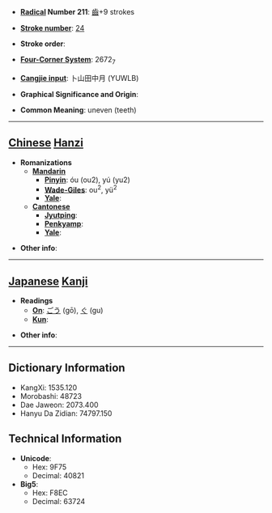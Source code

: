 * '''[[Wiktionary:Chinese radical index| Radical]] Number 211''': [[Wiktionary:Chinese radical index 齒|齒]]+9 strokes

* '''[[Wiktionary:Chinese total strokes index|Stroke number]]''': [[Wiktionary:Chinese total strokes index 24|24]]

* '''Stroke order''': 

* '''[[Wiktionary:Chinese four corner index|Four-Corner System]]''': 2672<sub>7</sub>

* '''[[Wiktionary:Chinese Cangjie index|Cangjie input]]''': 卜山田中月 (YUWLB)

* '''Graphical Significance and Origin''': 

* '''Common Meaning''': uneven (teeth)

----

== [[Chinese]] [[Hanzi]] ==

* '''Romanizations'''
** '''[[Mandarin]]'''
*** '''[[Pinyin]]''': óu (ou2), yú (yu2)
*** '''[[Wade-Giles]]''': ou<sup>2</sup>, yü<sup>2</sup>
*** '''[[Yale]]''': 
** '''[[Cantonese]]'''
*** '''[[Jyutping]]''':
*** '''[[Penkyamp]]''': 
*** '''[[Yale]]''': 

* '''Other info''': 

----

== [[Japanese]] [[Kanji]] ==

* '''Readings'''
** '''[[On]]''': [[ごう]] (gō), [[ぐ]] (gu)
** '''[[Kun]]''': 

* '''Other info''':  

----

== Dictionary Information ==

* KangXi: 1535.120
* Morobashi: 48723
* Dae Jaweon: 2073.400
* Hanyu Da Zidian: 74797.150

== Technical Information ==

* '''Unicode''':
** Hex: 9F75
** Decimal: 40821
* '''Big5''':
** Hex: F8EC
** Decimal: 63724